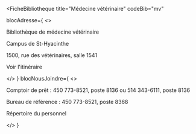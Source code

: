 
<FicheBibliotheque
  title="Médecine vétérinaire"
  codeBib="mv"

  blocAdresse={
    <>
      <p>Bibliothèque de médecine vétérinaire</p>
      <p>Campus de St-Hyacinthe</p>
      <p>1500, rue des vétérinaires, salle 1541</p>
      <p><Link to="https://www.google.com/maps/place/1500+Rue+des+V%C3%A9t%C3%A9rinaires/@45.620922,-72.9650018,21z/data=!4m7!3m6!1s0x4cc84e75a6001beb:0x409b244035818f6a!4b1!8m2!3d45.6209162!4d-72.9648717!16s%2Fg%2F11b8txmz30?hl=en&entry=ttu&g_ep=EgoyMDI1MDQxNC4xIKXMDSoASAFQAw%3D%3D" Icon={ArrowSquareOut}>Voir l'itinéraire</Link></p>
    </>
  }
  blocNousJoindre={
    <>
      <p>Comptoir de prêt&nbsp;: 450 773-8521, poste 8136 ou 514 343-6111, poste 8136</p>
      <p>Bureau de référence&nbsp;: 450 773-8521, poste 8368</p>
      <p><Link to="../nous-joindre/notre-equipe" Icon>Répertoire du personnel</Link></p>
    </>
  }
>

</FicheBibliotheque>
